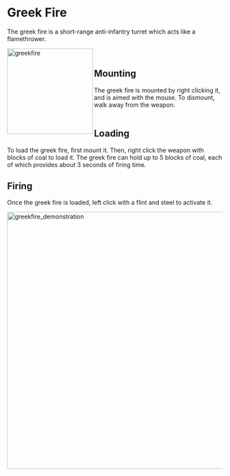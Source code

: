 # Greek Fire
The greek fire is a short-range anti-infantry turret which acts like a flamethrower.
<br/>
<div class="box">
    <img 
    src="/greekfire.png"
    align="left"
    alt="greekfire"
    width="200"
    />
</div>



<br/>

## Mounting

The greek fire is mounted by right clicking it, and is aimed with the mouse. To dismount, walk away from the weapon.
<br/>
<br/>

## Loading

To load the greek fire, first mount it. Then, right click the weapon with blocks of coal to load it. The greek fire can hold up to 5 blocks of coal, each of which provides about 3 seconds of firing time.


## Firing
Once the greek fire is loaded, left click with a flint and steel to activate it.

<div class="box">
    <img 
    src="/greekfire_demonstration.gif"
    alt="greekfire_demonstration"
    width="600"
    />
</div>